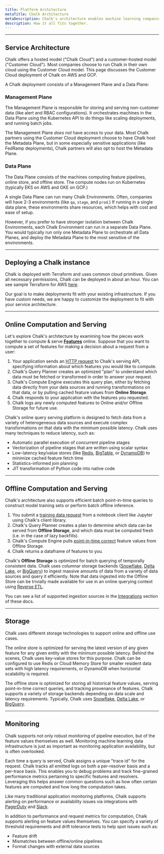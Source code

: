 ```yaml
---
title: Platform Architecture
metaTitle: Chalk Architecture
metaDescription: Chalk's architecture enables machine learning companies to use Chalk's feature store in their own cloud environment.
description: How it all fits together.
---
```



---

## Service Architecture

Chalk offers a hosted model ("Chalk Cloud") and
a customer-hosted model ("Customer Cloud").
Most companies choose to run Chalk in their own
cloud using the Customer Cloud model.
This page discusses the Customer Cloud deployment of Chalk on AWS and GCP.

A Chalk deployment consists of a Management Plane and a Data Plane:

<ServiceDiagramSwitcher />

### Management Plane

The Management Plane is responsible for storing and serving
non-customer data (like alert and RBAC configurations).
It orchestrates machines in the Data Plane using the
Kubernetes API to do things like scaling deployments,
and running batch jobs.

The Management Plane _does not_ have access to your data.
Most Chalk partners using the Customer Cloud deployment
choose to have Chalk host the Metadata Plane, but in some
especially sensitive applications (like FedRamp deployments),
Chalk partners will also opt to host the Metadata Plane.

### Data Plane

The Data Plane consists of the machines computing feature
pipelines, online store, and offline store.
The compute nodes run on Kubernetes (typically EKS on AWS and GKE on GCP.)

A single Data Plane can run many Chalk Environments.
Often, companies will have 2-3 environments (like `qa`, `stage`, and `prod`.)
If running in a single data plane, these environments
share resources, which helps with cost and ease of setup.

However, if you prefer to have stronger isolation between
Chalk Environments, each Chalk Environment can run in a
separate Data Plane. You would typically run only one
Metadata Plane to orchestrate all Data Planes, and deploy
the Metadata Plane to the most sensitive of the environments.

---

## Deploying a Chalk instance

Chalk is deployed with Terraform and uses common cloud primitives.
Given all necessary permissions, Chalk can be deployed in about an
hour. You can see sample Terraform for AWS
[here](https://github.com/chalk-ai/terraform-samples/tree/main/aws/).

Our goal is to make deployments fit with your existing infrastructure.
If you have custom needs, we are happy to customize the deployment to
fit with your service architecture.

---

## Online Computation and Serving

<ArchitectureDiagram />

Let's explore Chalk's architecture by examining how the pieces work
together to compute & serve **[Features](/docs/features)** online.
Suppose that you want to compute a set of features for making a
decision about a request from a user:

1. Your application sends an [HTTP request](/docs/query-basics) to Chalk's serving API, specifying information about which features you would like to compute.
2. Chalk's Query Planner creates an optimized "plan" to understand which data must be fetched or transformed in order to answer your request.
3. Chalk's Compute Engine executes this query plan, either by fetching data directly from your data sources and running transformations on that data, or by pulling cached feature values from **Online Storage**.
4. Chalk responds to your application with the features you requested.
5. Chalk logs any newly computed features to Online and/or Offline Storage for future use.

Chalk's online query serving platform is designed to fetch data from a
variety of heterogeneous data sources and execute complex
transformations on that data with the minimum possible latency. Chalk
uses many techniques to reduce latency, such as:

- Automatic parallel execution of concurrent pipeline stages
- Vectorization of pipeline stages that are written using scalar syntax
- Low-latency key/value stores (like [Redis](https://redis.com/), [BigTable](https://cloud.google.com/bigtable), or [DynamoDB](https://aws.amazon.com/dynamodb/)) to minimize cached feature fetch time
- Statistics-informed join planning
- JIT transformation of Python code into native code

---

## Offline Computation and Serving

Chalk's architecture also supports efficient batch point-in-time queries to construct model
training sets or perform batch offline inference.

1. You submit a [training data request](/docs/query-offline) from a notebook client like Jupyter using Chalk's client library.
2. Chalk's Query Planner creates a plan to determine which data can be served from **Offline Storage**, and which data must be computed fresh (i.e. in the case of lazy backfills).
3. Chalk's Compute Engine pulls [point-in-time correct](/docs/temporal-consistency) feature values from Offline Storage.
4. Chalk returns a dataframe of features to you.

Chalk's **Offline Storage** is optimized for batch querying of temporally consistent data.
Chalk uses columnar storage backends ([Snowflake](https://snowflake.com/),
[Delta Lake](https://delta.io/), or [BigQuery](https://cloud.google.com/bigquery))
to ingest massive amounts of data from a variety of data sources and query it efficiently.
Note that data ingested into the Offline Store can be trivially made available for use
in an online querying context using [Reverse ETL](/docs/reverse-etl).

You can see a list of supported ingestion sources in the [Integrations](/docs/integrations) section of these docs.

---

## Storage

Chalk uses different storage technologies to support online and offline use cases.

The online store is optimized for serving the latest version of any given feature for any
given entity with the minimum possible latency. Behind the scenes, Chalk uses key-value
stores for this purpose. Chalk can be configured to use Redis or Cloud Memory Store for
smaller resident data sets with high latency requirements, or DynamoDB when horizontal
scalability is required.

The offline store is optimized for storing all historical feature values, serving
point-in-time correct queries, and tracking provenance of features. Chalk supports
a variety of storage backends depending on data scale and latency requirements.
Typically, Chalk uses [Snowflake](https://snowflake.com/), [Delta Lake](https://delta.io/),
or [BigQuery](https://cloud.google.com/bigquery).

---

## Monitoring

Chalk supports not only robust monitoring of pipeline execution, but of the feature values
themselves as well. Monitoring machine learning data infrastructure is just as important as
monitoring application availability, but is often overlooked.

Each time a query is served, Chalk assigns a unique "trace id" for the request. Chalk
tracks all emitted logs on both a per-resolver basis and a per-trace basis.
This enables you to debug problems and track fine-grained performance metrics
pertaining to specific features and resolvers. Leveraging this helps answer common
questions such as how often certain features are computed and how long the computation takes.

Like many traditional application monitoring platforms, Chalk supports alerting
on performance or availability issues via integrations with [PagerDuty](https://www.pagerduty.com/) and [Slack](https://slack.com/).

In addition to performance and request metrics for computation, Chalk supports
alerting on feature values themselves. You can specify a variety of threshold
requirements and drift tolerance tests to help spot issues such as:

- Feature drift
- Mismatches between offline/online pipelines
- Format changes with external data sources
